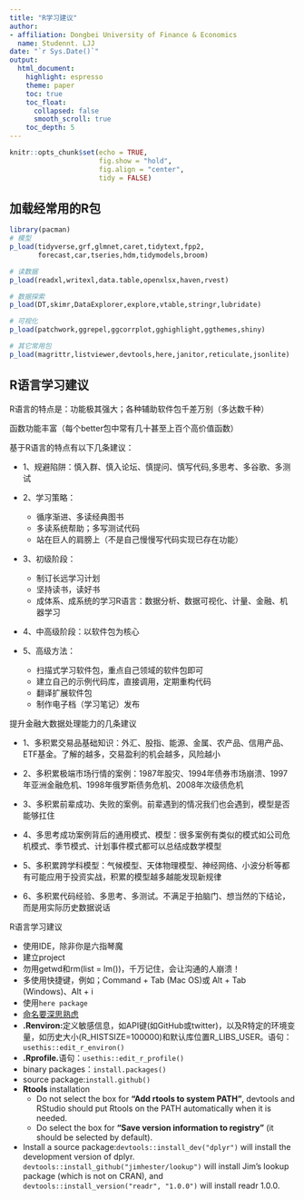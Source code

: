 ```yaml
---
title: "R学习建议"
author: 
- affiliation: Dongbei University of Finance & Economics
  name: Studennt. LJJ
date: "`r Sys.Date()`"
output: 
  html_document:
    highlight: espresso
    theme: paper
    toc: true
    toc_float:
      collapsed: false
      smooth_scroll: true
    toc_depth: 5
---
```


```r
knitr::opts_chunk$set(echo = TRUE,
                      fig.show = "hold",
                      fig.align = "center",
                      tidy = FALSE)
```

## 加载经常用的R包

```r
library(pacman)
# 模型
p_load(tidyverse,grf,glmnet,caret,tidytext,fpp2,
       forecast,car,tseries,hdm,tidymodels,broom)

# 读数据
p_load(readxl,writexl,data.table,openxlsx,haven,rvest)

# 数据探索
p_load(DT,skimr,DataExplorer,explore,vtable,stringr,lubridate)

# 可视化
p_load(patchwork,ggrepel,ggcorrplot,gghighlight,ggthemes,shiny)

# 其它常用包
p_load(magrittr,listviewer,devtools,here,janitor,reticulate,jsonlite)
```

## R语言学习建议

R语言的特点是：功能极其强大；各种辅助软件包千差万别（多达数千种）

函数功能丰富（每个better包中常有几十甚至上百个高价值函数）

基于R语言的特点有以下几条建议：

- 1、规避陷阱：慎入群、慎入论坛、慎提问、慎写代码,多思考、多谷歌、多测试

- 2、学习策略：
  - 循序渐进、多读经典图书
  - 多读系统帮助；多写测试代码
  - 站在巨人的肩膀上（不是自己慢慢写代码实现已存在功能）

- 3、初级阶段：
  - 制订长远学习计划
  - 坚持读书，读好书
  - 成体系、成系统的学习R语言：数据分析、数据可视化、计量、金融、机器学习

- 4、中高级阶段：以软件包为核心

- 5、高级方法：
  - 扫描式学习软件包，重点自己领域的软件包即可
  - 建立自己的示例代码库，直接调用，定期重构代码
  - 翻译扩展软件包
  - 制作电子档（学习笔记）发布

提升金融大数据处理能力的几条建议

- 1、多积累交易品基础知识：外汇、股指、能源、金属、农产品、信用产品、ETF基金。了解的越多，交易盈利的机会越多，风险越小

- 2、多积累极端市场行情的案例：1987年股灾、1994年债券市场崩溃、1997年亚洲金融危机、1998年俄罗斯债务危机、2008年次级债危机

- 3、多积累前辈成功、失败的案例。前辈遇到的情况我们也会遇到，模型是否能够扛住

- 4、多思考成功案例背后的通用模式、模型：很多案例有类似的模式如公司危机模式、季节模式、计划事件模式都可以总结成数学模型

- 5、多积累跨学科模型：气候模型、天体物理模型、神经网络、小波分析等都有可能应用于投资实战，积累的模型越多越能发现新规律

- 6、多积累代码经验、多思考、多测试。不满足于拍脑门、想当然的下结论，而是用实际历史数据说话

R语言学习建议

* 使用IDE，除非你是六指琴魔
* 建立project
* 勿用getwd和rm(list = lm())，千万记住，会让沟通的人崩溃！
* 多使用快捷键，例如；Command + Tab (Mac OS)或 Alt + Tab (Windows)、Alt + i
* 使用`here package`
* [命名要深思熟虑](https://speakerdeck.com/jennybc/how-to-name-files?slide=11)
* **.Renviron:**定义敏感信息，如API键(如GitHub或twitter)，以及R特定的环境变量，如历史大小(R_HISTSIZE=100000)和默认库位置R_LIBS_USER。语句：`usethis::edit_r_environ()`
* **.Rprofile.**语句：`usethis::edit_r_profile()`
* binary packages：`install.packages()`
* source package:`install.github()`
* **Rtools** installation
  - Do not select the box for **“Add rtools to system PATH”**, devtools and RStudio should put Rtools on the PATH automatically when it is needed.
  - Do select the box for **“Save version information to registry”** (it should be selected by default).
* Install a source package:`devtools::install_dev("dplyr")` will install the development version of dplyr. `devtools::install_github("jimhester/lookup")` will install Jim’s lookup package (which is not on CRAN), and `devtools::install_version("readr", "1.0.0")` will install readr 1.0.0.
 












